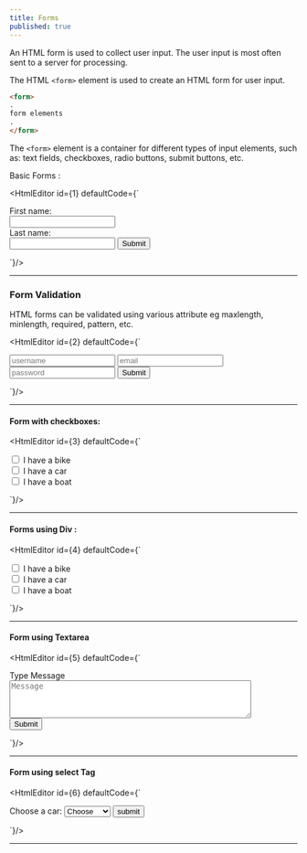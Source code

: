 ```yaml
---
title: Forms
published: true
---
```


An HTML form is used to collect user input. The user input is most often sent to a server for processing. 

The HTML `<form>` element is used to create an HTML form for user input.

```html
<form>
.
form elements
.
</form>
```

The `<form>` element is a container for different types of input elements, such as: text fields, checkboxes, radio buttons, submit buttons, etc.


Basic Forms :

<HtmlEditor id={1} defaultCode={`
<form>
  <label for="fname">First name:</label><br>
  <input type="text" id="fname" ><br>
  <label for="lname">Last name:</label><br>
  <input type="text" id="lname" >
  <input type="submit" >
</form>
`}/>

---

### Form Validation

HTML forms can be validated using various attribute eg maxlength, minlength, required, pattern, etc.

<HtmlEditor id={2} defaultCode={`
<form>
  <input type="text" placeholder="username" required>
  <input type="email" placeholder="email" required>
  <input type="password" placeholder="password" required maxlength="8" minlength="6">
  <button type="submit">Submit</button>
</form>
`}/>

---

#### Form with checkboxes:

 <HtmlEditor id={3} defaultCode={`
<form>
  <input type="checkbox" id="vehicle1" >
  <label for="vehicle1"> I have a bike</label><br>
  <input type="checkbox" id="vehicle2" >
  <label for="vehicle2"> I have a car</label><br>
  <input type="checkbox" id="vehicle3" >
  <label for="vehicle3"> I have a boat</label>
</form>
`}/>

---

#### Forms using Div :

<HtmlEditor id={4} defaultCode={`
<form>

 <div> 
  <input type="checkbox" id="vehicle1" >
  <label for="vehicle1"> I have a bike</label>
 </div>

 <div> 
   <input type="checkbox" id="vehicle2" >
   <label for="vehicle2"> I have a car</label>
 </div>

  <div>
  <input type="checkbox" id="vehicle3" >
  <label for="vehicle3"> I have a boat</label>
  </div>

</form>
`}/>

---

#### Form using Textarea

<HtmlEditor id={5} defaultCode={`
<form>
      <label for="w3">Type Message</label>
      <textarea id="w3" placeholder="Message" rows="4" cols="50"></textarea>
      <br />
      <button value="submit">Submit</button>
 </form>
`}/>

---

#### Form using select Tag

<HtmlEditor id={6} defaultCode={`
<form>
      <label for="cars">Choose a car:</label>
      <select id="cars">
        <option hidden>Choose</option>
        <option>Volvo</option>
        <option>Saab</option>
        <option>Mercedes</option>
        <option>Audi</option>
      </select>
      <button type="submit">submit</button>
</form>
`}/>


---